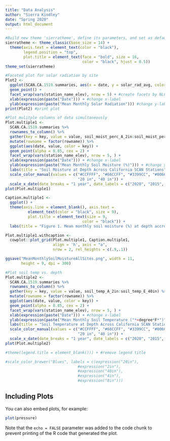 ```yaml
---
title: "Data Analysis"
author: "Sierra Kindley"
date: "Spring 2020"
output: html_document
---
```


```r
#Build new theme 'sierratheme', define its parameters, and set as default theme
sierratheme <- theme_classic(base_size = 14) +
  theme(axis.text = element_text(color = "black"), 
        legend.position = "top", 
        plot.title = element_text(face = "bold", size = 16, 
                                  color = "black", hjust = 0.5))
theme_set(sierratheme)
```

```r
#Faceted plot for solar radiation by site   
Plot2 <- 
  ggplot(SCAN.CA.1519.summaries, aes(x = date, y = solar_rad_avg, color = station_name_elev)) +
  geom_point() +
  facet_wrap(vars(station_name_elev), nrow = 5) + #create facets by NLCD class
  xlab(expression(paste("Date"))) + #change x-label
  ylab(expression(paste("Mean Monthly Solar Radiation"))) #change y-label
print(Plot2) #print plot
```

```r
#Plot mulitple columns of data simultaneously
Plot.multiple1 <-
  SCAN.CA.1519.summaries %>%
  rownames_to_column() %>%
  gather(key = key, value = value, soil_moist_perc_A_2in:soil_moist_perc_E_40in) %>%
  mutate(rowname = factor(rowname)) %>%
  ggplot(aes(date, value, color = key)) +
  geom_point(alpha = 0.85, cex = 2) +
  facet_wrap(vars(station_name_elev), nrow = 5, ) +
  xlab(expression(paste("Date"))) + #change x-label
  ylab(expression(paste("Mean Monthly Soil Moisture (%)"))) + #change y-label
  labs(title = "Soil Moisture at Depth Across California SCAN Stations", color = "Soil Depth") +
  scale_color_manual(values = c("#CCFFFF", "#66CCFF", "#3399CC", "#006699", "#003366"), labels = c("2 in", "4 in", "8 in",
                                "20 in", "40 in")) +
  scale_x_date(date_breaks = "1 year", date_labels = c("2020", "2015", "2016", "2017", "2018", "2019")) 
plot(Plot.multiple1)

Caption.multiple1 <- 
  ggplot() +
  theme(axis.line = element_blank(), axis.text =
          element_text(color = "black", size = 9),
          plot.title = element_text(size = 9, 
                                  color = "black")) + 
  labs(title = "Figure 1. Mean monthly soil moisture (%) at depth accross five Soil Climate Analysis Network (SCAN) stations in California. \n Soil moisture was measured at soil depths of 2in, 4in, 8in, 20in, and 40in from 2015-2019. Each of the five SCAN stations \n are located at different elevations and in various regions of California. The value listed beside each station name \n denotes the elevation, in feet above sea level, of that given site. Please note: Data was not collected at the French Gulch \n station from May 2016-April 2017. However, this site was included in this analysis, as the trends evident in the present \n data are valuable to understanding trends in soil moisture at similar elevations/sites over time.")

Plot.multiple1.withcaption <-
  cowplot::plot_grid(Plot.multiple1, Caption.multiple1, 
                     align = 'h', axis = "a", 
                     nrow = 2, rel_heights = c(.9,.1))

ggsave("MeanMonthlySoilMoistureAllSites.png", width = 11, 
       height = 9, dpi = 300)
```

```r
#Plot soil temp vs. depth
Plot.multiple2 <-
  SCAN.CA.1519.summaries %>%
  rownames_to_column() %>%
  gather(key = key, value = value, soil_temp_A_2in:soil_temp_E_40in) %>%
  mutate(rowname = factor(rowname)) %>%
  ggplot(aes(date, value, color = key)) +
  geom_point(alpha = 0.85, cex = 2) +
  facet_wrap(vars(station_name_elev), nrow = 5, ) +
  xlab(expression(paste("Date"))) + #change x-label
  ylab(expression(paste("Mean Monthly Soil Temperature ("*~degree*F*")"))) + #change y-label
  labs(title = "Soil Temperature at Depth Across California SCAN Stations", color = "Soil Depth") +
  scale_color_manual(values = c("#CCFFFF", "#66CCFF", "#3399CC", "#006699", "#003366"), labels = c("2 in", "4 in", "8 in",
                                "20 in", "40 in")) +
  scale_x_date(date_breaks = "1 year", date_labels = c("2020", "2015", "2016", "2017", "2018", "2019")) 
plot(Plot.multiple2)

#theme(legend.title = element_blank())) + #remove legend title

#scale_color_brewer("Blues", labels = c(expression("20in"), 
                                #expression("2in"), 
                                #expression("40in"),
                                #expression("4in"),
                                #expression("8in")))
```

## Including Plots

You can also embed plots, for example:

```r
plot(pressure)
```

Note that the `echo = FALSE` parameter was added to the code chunk to prevent printing of the R code that generated the plot.
